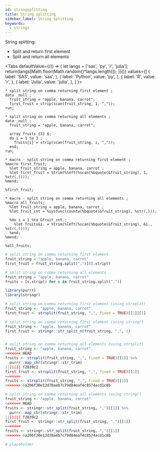 ```yaml
---
id: stringsplitting
title: String splitting
sidebar_label: String splitting
keywords:
  - strings
---
```


String splitting:
- Split and return first element
- Split and return all elements


<Tabs
  defaultValue={(() => {
    let langs = ['sas', 'py', 'r', 'julia'];
    return(langs[Math.floor(Math.random()*langs.length)]);
  })()}
  values={[
    { label: 'SAS', value: 'sas', },
    { label: 'Python', value: 'py', },
    { label: 'R', value: 'r', },
    { label: 'Julia', value: 'julia', },
  ]
}>
<TabItem value="sas">

```sas
* split string on comma returning first element ;
data _null_;
  fruit_string = "apple, banana, carrot";
  first_fruit = strip(scan(fruit_string, 1, ","));
run;

* split string on comma returning all elements ;
data _null_;
  fruit_string = "apple, banana, carrot";
  
  array fruits {3} $;
  do i = 1 to 3 ;
  	fruits{i} = strip(scan(fruit_string, i, ","));
  end;
run;

* macro - split string on comma returning first element ;
%macro first_fruit;
  %let fruit_string = apple, banana, carrot ;
  %let first_fruit = %trim(%left(%scan(%bquote(&fruit_string), 1, %str(,))));
%mend;

%first_fruit;

* macro - split string on comma returning all elements ;
%macro all_fruits;
  %let fruit_string = apple, banana, carrot ;
  %let fruit_cnt = %sysfunc(countw(%bquote(&fruit_string), %str(,)));
  
  %do i = 1 %to &fruit_cnt.;
    %let fruits&i. = %trim(%left(%scan(%bquote(&fruit_string), &i., %str(,))));
  %end;
%mend;

%all_fruits;
```

</TabItem>
<TabItem value="py">

```py
# split string on comma returning first element
fruit_string = "apple, banana, carrot"
first_fruit = fruit_string.split(",")[0].strip()

# split string on comma returning all elements
fruit_string = "apple, banana, carrot"
fruits = [s.strip() for s in fruit_string.split(",")]
```

</TabItem>
<TabItem value="r">

```r
library(purrr)
library(stringr)

# split string on comma returning first element (using strsplit)
fruit_string <- "apple, banana, carrot"
first_fruit <- strsplit(fruit_string, ",", fixed = TRUE)[[1]][1]

# split string on comma returning first element (using stringr)
fruit_string <- "apple, banana, carrot"
first_fruit <- stringr::str_split_n(fruit_string, ",", 1)


# split string on comma returning all elements (using strsplit)
fruit_string <- "apple, banana, carrot"
<<<<<<< HEAD
fruits <- strsplit(fruit_string, ",", fixed = TRUE)[[1]] %>%
  purrr::map_chr(stringr::str_trim)
||||||| f2039c2
first_fruit <- strsplit(fruit_string, ",", fixed = TRUE)[[1]]
=======
fruits <- strsplit(fruit_string, ",", fixed = TRUE)[[1]]
>>>>>>> 6a206f30e12d78aeb7c79d84eaf4c8574acd1c8b

# split string on comma returning all elements (using stringr)
fruit_string <- "apple, banana, carrot"
<<<<<<< HEAD
fruits <- stringr::str_split(fruit_string, ",")[[1]] %>%
  purrr::map_chr(stringr::str_trim)
||||||| f2039c2
first_fruit <- stringr::str_split(fruit_string, ",")[[1]]
=======
fruits <- stringr::str_split(fruit_string, ",")[[1]]
>>>>>>> 6a206f30e12d78aeb7c79d84eaf4c8574acd1c8b
```

</TabItem>
<TabItem value="julia">

```julia
# placeholder
```

</TabItem>
</Tabs>
